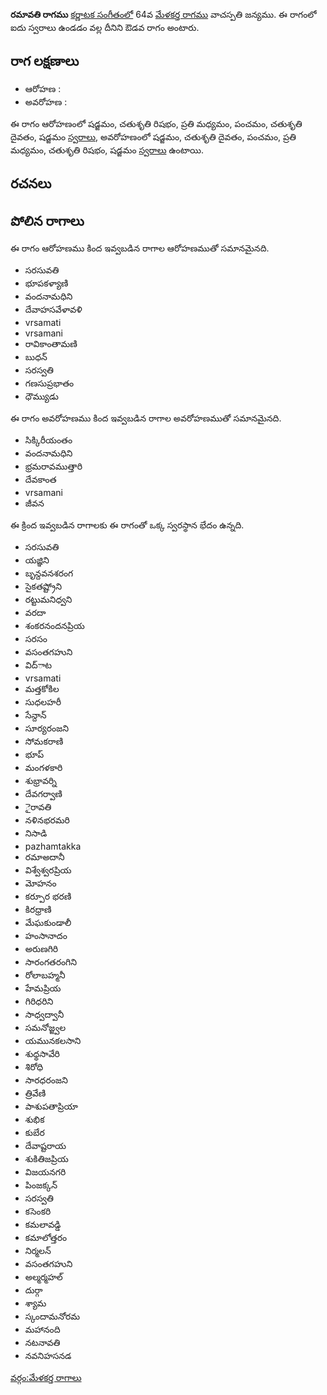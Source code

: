 {{Infobox ragam
	| name          	= రమావతి
	| synonym	    	= 
	| mela          	= 
	| chakra        	= 
	| janaka        	= 
	| type          	= ఔడవ
	| arohanam      	= {{svaraC|S|R2|M2|P|D2|S'}} 
	| avarohanam    	= {{svaraC|S'|D2|P|M2|R2|S}}
	| jeeva         	=
	| chhaya        	=
	| nyasa         	=
	| vishesha      	= 
	| equivalent  		= 
}}
{{కర్ణాటక సంగీత రాగాలు}}
'''రమావతి రాగము''' [[కర్ణాటక సంగీతం]]లో 64వ [[మేళకర్త రాగము]] వాచస్పతి జన్యము.  ఈ రాగంలో ఐదు స్వరాలు ఉండడం వల్ల దీనిని ఔడవ రాగం అంటారు.


==రాగ లక్షణాలు==


* ఆరోహణ : {{svaraC|S|R2|M2|P|D2|S'}} 
* అవరోహణ : {{svaraC|S'|D2|P|M2|R2|S}}

ఈ రాగం ఆరోహణంలో షడ్జమం, చతుశృతి రిషభం, ప్రతి మధ్యమం, పంచమం, చతుశృతి దైవతం, షడ్జమం [[స్వరాలు]], అవరోహణంలో షడ్జమం, చతుశృతి దైవతం, పంచమం, ప్రతి మధ్యమం, చతుశృతి రిషభం, షడ్జమం [[స్వరాలు]] ఉంటాయి.

==రచనలు==



==పోలిన రాగాలు==
ఈ రాగం ఆరోహణము కింద ఇవ్వబడిన రాగాల ఆరోహణముతో సమానమైనది.
* సరసువతి
* భూపకళ్యాణి
* వందనామధిని
* దేవాహసవేళావళి
* vrsamati
* vrsamani
* రావికాంతామణి
* బుధన్
* సరస్వతి
* గణసుప్రభాతం
* ధౌమ్యుడు

ఈ రాగం అవరోహణము కింద ఇవ్వబడిన రాగాల అవరోహణముతో సమానమైనది.
* సిక్కిరీయంతం
* వందనామధిని
* భ్రమరావముత్తారి
* దేవకాంత
* vrsamani
* జీవన

ఈ క్రింద ఇవ్వబడిన రాగాలకు ఈ రాగంతో ఒక్క స్వరస్థాన భేదం ఉన్నది.
* సరసువతి
* యజ్ఞిని
* బృన్దవనశరంగ
* సైకతష్ట్రోని
* రట్టుమనిధ్వని
* వరదా
* శంకరనందనప్రియ
* సరసం
* వసంతగహుని
* విద్ాట
* vrsamati
* మత్తకోకిల
* సుధలహరీ
* సేన్దాన్
* సూర్యరంజని
* సోమకరాణి
* భూప్
* మంగళకారి
* శుభ్రావర్ని
* దేవగర్వాణి
* ైరావతి
* నళినభరమరి
* నిసాడి
* pazhamtakka
* రమాఅదానీ
* విశ్వేశ్వరప్రియ
* మోహనం
* కర్పూర భరణి
* కిరధ్రాణి
* మేఘకుండాలీ
* హంసానాదం
* అరుణగిరి
* సారంగతరంగిని
* రోలాబహ్మనీ
* హేమప్రియ
* గిరిధరిని
* సాధ్వద్వానీ
* సమనోజ్జ్వల
* యమునకలసాని
* శుధ్ధసావేరి
* శిరోధి
* సారధరంజని
* త్రివేణి
* పాశుపతాప్రియా
* శుభిక
* కుబేర
* దేవాష్టరాయ
* శుకితిజప్రియ
* విజయనగరి
* పింజక్కన్
* సరస్వతి
* కసెంకరి
* కమలావడ్డి
* కమాలోత్తరం
* నిర్మలన్
* వసంతగహుని
* అల్మర్మహల్
* దుర్గా
* శ్యామ
* స్కందామనోరమ
* మహానంది
* నటనావతి
* నవనిహసనడ



[[వర్గం:మేళకర్త రాగాలు]]